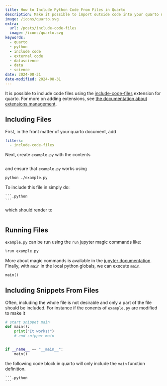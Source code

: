 ```yaml
---
title: How to Include Python Code From Files in Quarto
description: Make it possible to import outside code into your quarto notebooks.
image: /icons/quarto.svg
extra:
  url: /posts/include-code-files
  image: /icons/quarto.svg
keywords:
  - quarto
  - python
  - include code
  - external code
  - datascience
  - data
  - science
date: 2024-08-31
date-modified: 2024-08-31
---
```



It is possible to include code files using the [include-code-files]( https://github.com/quarto-ext/include-code-files) extension for quarto.
For more on adding extensions, see [the documentation about extensions management](https://quarto.org/docs/extensions/managing.html).


## Including Files

First, in the front matter of your quarto document, add 


```yaml
filters:
  - include-code-files
```


Next, create ``example.py``  with the contents


```.python
```

and ensure that ``example.py`` works using


```sh
python ./example.py
```


To include this file in simply do:


````quarto
```.python
```
````


which should render to


```.python
```


## Running Files

``example.py`` can be run using the ``run`` jupyter magic commands like:


```python
%run example.py
```


More about magic commands is available in the [jupyter documentation](https://ipython.readthedocs.io/en/stable/interactive/magics.html).
Finally, with ``main`` in the local python globals, we can execute ``main``.


```python
main()
```


## Including Snippets From Files

Often, including the whole file is not desirable and only a part of the file 
should be included. For instance if the conents of ``example.py`` are modified
to make it


```python
# start snippet main
def main():
    print("It works!")
    # end snippet main


if __name__ == "__main__":
    main()
```


the following code block in quarto will only include the ``main`` function 
definition.


````quarto
```.python
```
````
